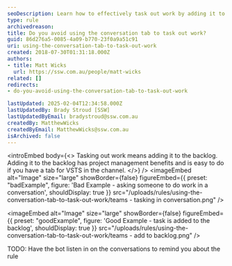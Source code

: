 ```yaml
---
seoDescription: Learn how to effectively task out work by adding it to the backlog using the conversation tab for better project management.
type: rule
archivedreason:
title: Do you avoid using the conversation tab to task out work?
guid: 86d276a5-0085-4a09-b770-23f0a9a51c91
uri: using-the-conversation-tab-to-task-out-work
created: 2018-07-30T01:31:18.000Z
authors:
- title: Matt Wicks
  url: https://ssw.com.au/people/matt-wicks
related: []
redirects:
- do-you-avoid-using-the-conversation-tab-to-task-out-work

lastUpdated: 2025-02-04T12:34:58.000Z
lastUpdatedBy: Brady Stroud [SSW]
lastUpdatedByEmail: bradystroud@ssw.com.au
createdBy: MatthewWicks
createdByEmail: MatthewWicks@ssw.com.au
isArchived: false
---
```


<introEmbed
  body={<>
Tasking out work means adding it to the backlog. Adding it to the backlog has project management benefits and is easy to do if you have a tab for VSTS in the channel.
  </>}
/>
<imageEmbed
  alt="Image"
  size="large"
  showBorder={false}
  figureEmbed={{
    preset: "badExample",
    figure: 'Bad Example - asking someone to do work in a conversation',
    shouldDisplay: true
  }}
  src="/uploads/rules/using-the-conversation-tab-to-task-out-work/teams - tasking in conversation.png"
/>

<imageEmbed
  alt="Image"
  size="large"
  showBorder={false}
  figureEmbed={{
    preset: "goodExample",
    figure: 'Good Example - task is added to the backlog',
    shouldDisplay: true
  }}
  src="/uploads/rules/using-the-conversation-tab-to-task-out-work/teams - add to backlog.png"
/>

TODO: Have the bot listen in on the conversations to remind you about the rule
